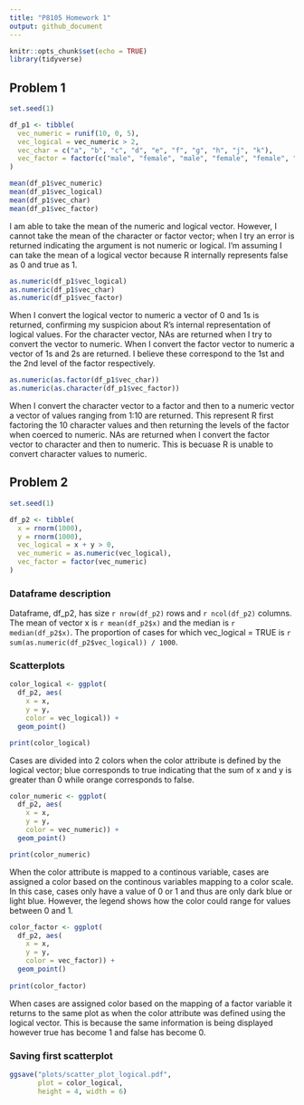 ```yaml
---
title: "P8105 Homework 1"
output: github_document
---
```


```r
knitr::opts_chunk$set(echo = TRUE)
library(tidyverse)
```

## Problem 1

```r

set.seed(1)

df_p1 <- tibble(
  vec_numeric = runif(10, 0, 5), 
  vec_logical = vec_numeric > 2, 
  vec_char = c("a", "b", "c", "d", "e", "f", "g", "h", "j", "k"), 
  vec_factor = factor(c("male", "female", "male", "female", "female", "male", "male", "female", "female", "male"))
)

```

```r

mean(df_p1$vec_numeric)
mean(df_p1$vec_logical)
mean(df_p1$vec_char)
mean(df_p1$vec_factor)

```

I am able to take the mean of the numeric and logical vector. However, I cannot take the mean of the character or factor vector; when I try an error is returned indicating the argument is not numeric or logical. I'm assuming I can take the mean of a logical vector because R internally represents false as 0 and true as 1. 

```r

as.numeric(df_p1$vec_logical)
as.numeric(df_p1$vec_char)
as.numeric(df_p1$vec_factor)

```

When I convert the logical vector to numeric a vector of 0 and 1s is returned, confirming my suspicion about R's internal representation of logical values. For the character vector, NAs are returned when I try to convert the vector to numeric. When I convert the factor vector to numeric a vector of 1s and 2s are returned. I believe these correspond to the 1st and the 2nd level of the factor respectively. 

```r

as.numeric(as.factor(df_p1$vec_char))
as.numeric(as.character(df_p1$vec_factor))

```

When I convert the character vector to a factor and then to a numeric vector a vector of values ranging from 1:10 are returned. This represent R first factoring the 10 character values and then returning the levels of the factor when coerced to numeric. NAs are returned when I convert the factor vector to character and then to numeric. This is becuase R is unable to convert character values to numeric. 

## Problem 2

```r

set.seed(1)

df_p2 <- tibble(
  x = rnorm(1000), 
  y = rnorm(1000), 
  vec_logical = x + y > 0, 
  vec_numeric = as.numeric(vec_logical), 
  vec_factor = factor(vec_numeric)
)

```

### Dataframe description

Dataframe, df_p2, has size `r nrow(df_p2)` rows and `r ncol(df_p2)` columns. The mean of vector x is `r mean(df_p2$x)` and the median is `r median(df_p2$x)`. The proportion of cases for which vec_logical = TRUE is `r sum(as.numeric(df_p2$vec_logical)) / 1000`.

### Scatterplots

```r

color_logical <- ggplot(
  df_p2, aes(
    x = x, 
    y = y, 
    color = vec_logical)) +
  geom_point()

print(color_logical)

```

Cases are divided into 2 colors when the color attribute is defined by the logical vector; blue corresponds to true indicating that the sum of x and y is greater than 0 while orange corresponds to false. 

```r

color_numeric <- ggplot(
  df_p2, aes(
    x = x, 
    y = y, 
    color = vec_numeric)) +
  geom_point()

print(color_numeric)

```

When the color attribute is mapped to a continous variable, cases are assigned a color based on the continous variables mapping to a color scale. In this case, cases only have a value of 0 or 1 and thus are only dark blue or light blue. However, the legend shows how the color could range for values between 0 and 1. 

```r

color_factor <- ggplot(
  df_p2, aes(
    x = x, 
    y = y, 
    color = vec_factor)) + 
  geom_point()
  
print(color_factor)

```

When cases are assigned color based on the mapping of a factor variable it returns to the same plot as when the color attribute was defined using the logical vector. This is because the same information is being displayed however true has become 1 and false has become 0. 

### Saving first scatterplot

```r

ggsave("plots/scatter_plot_logical.pdf", 
       plot = color_logical,
       height = 4, width = 6)

```












